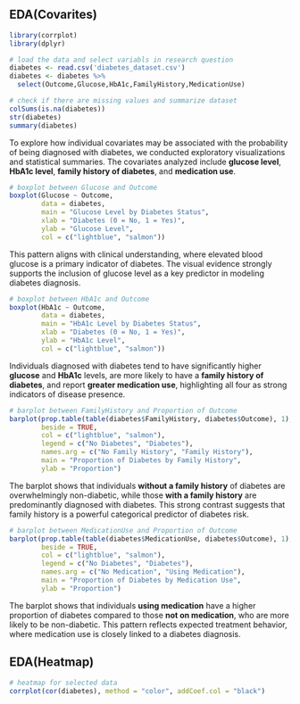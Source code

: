 ## EDA(Covarites)

```r
library(corrplot)
library(dplyr)
```

```r
# load the data and select variabls in research question
diabetes <- read.csv('diabetes_dataset.csv')
diabetes <- diabetes %>% 
  select(Outcome,Glucose,HbA1c,FamilyHistory,MedicationUse)
```

```r
# check if there are missing values and summarize dataset
colSums(is.na(diabetes))
str(diabetes)
summary(diabetes)
```

To explore how individual covariates may be associated with the probability of being diagnosed with diabetes, we conducted exploratory visualizations and statistical summaries. The covariates analyzed include **glucose level**, **HbA1c level**, **family history of diabetes**, and **medication use**.

```r
# boxplot between Glucose and Outcome
boxplot(Glucose ~ Outcome,
        data = diabetes,
        main = "Glucose Level by Diabetes Status",
        xlab = "Diabetes (0 = No, 1 = Yes)",
        ylab = "Glucose Level",
        col = c("lightblue", "salmon"))
```

This pattern aligns with clinical understanding, where elevated blood glucose is a primary indicator of diabetes. The visual evidence strongly supports the inclusion of glucose level as a key predictor in modeling diabetes diagnosis.

```r
# boxplot between HbA1c and Outcome
boxplot(HbA1c ~ Outcome,
        data = diabetes,
        main = "HbA1c Level by Diabetes Status",
        xlab = "Diabetes (0 = No, 1 = Yes)",
        ylab = "HbA1c Level",
        col = c("lightblue", "salmon"))

```

Individuals diagnosed with diabetes tend to have significantly higher **glucose** and **HbA1c** levels, are more likely to have a **family history of diabetes**, and report **greater medication use**, highlighting all four as strong indicators of disease presence.

```r
# barplot between FamilyHistory and Proportion of Outcome
barplot(prop.table(table(diabetes$FamilyHistory, diabetes$Outcome), 1),
        beside = TRUE,
        col = c("lightblue", "salmon"),
        legend = c("No Diabetes", "Diabetes"),
        names.arg = c("No Family History", "Family History"),
        main = "Proportion of Diabetes by Family History",
        ylab = "Proportion")

```

The barplot shows that individuals **without a family history** of diabetes are overwhelmingly non-diabetic, while those **with a family history** are predominantly diagnosed with diabetes. This strong contrast suggests that family history is a powerful categorical predictor of diabetes risk.

```r
# barplot between MedicationUse and Proportion of Outcome
barplot(prop.table(table(diabetes$MedicationUse, diabetes$Outcome), 1),
        beside = TRUE,
        col = c("lightblue", "salmon"),
        legend = c("No Diabetes", "Diabetes"),
        names.arg = c("No Medication", "Using Medication"),
        main = "Proportion of Diabetes by Medication Use",
        ylab = "Proportion")

```

The barplot shows that individuals **using medication** have a higher proportion of diabetes compared to those **not on medication**, who are more likely to be non-diabetic. This pattern reflects expected treatment behavior, where medication use is closely linked to a diabetes diagnosis.

## EDA(Heatmap)

```R
# heatmap for selected data
corrplot(cor(diabetes), method = "color", addCoef.col = "black")
```
